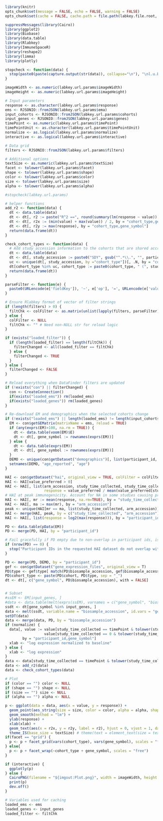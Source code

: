 ```r
library(knitr)
opts_chunk$set(message = FALSE, echo = FALSE, warning = FALSE)
opts_chunk$set(cache = FALSE, cache.path = file.path(labkey.file.root, "cache/GeneExpressionExplorer/", labkey.user.email, ""))
```

```r
suppressMessages(library(Cairo))
library(ggplot2)
library(Biobase)
library(data.table)
library(Rlabkey)
library(ImmuneSpaceR)
library(reshape2)
library(limma)
library(plotly)

stopcheck <- function(data) {
  stop(paste0(paste(capture.output(str(data)), collapse="\n"), "\nl.u.b: ",labkey.url.base, "\nl.u.p: ",labkey.url.path))
}

imageWidth <- as.numeric(labkey.url.params$imageWidth)
imageHeight <- as.numeric(labkey.url.params$imageHeight)

# Input parameters
response <- as.character(labkey.url.params$response)
ems <- RJSONIO::fromJSON(labkey.url.params$ema)
input_cohorts <- RJSONIO::fromJSON(labkey.url.params$cohorts)
input_genes <- RJSONIO::fromJSON(labkey.url.params$genes)
timePoint <- as.numeric(labkey.url.params$timePoint)
timePointUnit <- as.character(labkey.url.params$timePointUnit)
normalize <- as.logical(labkey.url.params$normalize)
interactive <- as.logical(labkey.url.params$interactive)

# Data grid
filters <- RJSONIO::fromJSON(labkey.url.params$filters)

# Additional options
textSize <- as.numeric(labkey.url.params$textSize)
facet <- tolower(labkey.url.params$facet)
shape <- tolower(labkey.url.params$shape)
color <- tolower(labkey.url.params$color)
size <- tolower(labkey.url.params$size)
alpha <- tolower(labkey.url.params$alpha)

#stopcheck(labkey.url.params)

# helper functions
add_r2 <- function(data) {
  dt <- data.table(data)
  dt <- dt[, r2 := paste("R^2 ==", round(summary(lm(response ~ value))[['r.squared']], 3)), by = "cohort_type,gene_symbol"]
  dt <- dt[, r2x := (min(value) + max(value)) / 2, by = "cohort_type,gene_symbol"]
  dt <- dt[, r2y := max(response), by = "cohort_type,gene_symbol"]
  return(data.frame(dt))
}

check_cohort_types <- function(data) {
  # Add study_accession information to the cohorts that are shared accross studies
  dt <- data.table(data)
  dt <- dt[, study_accession := paste0("SDY", gsub("^.*\\.", "", participant_id))]
  uc <- unique(dt[, study_accession, by ="cohort_type"])[, .N, by = "cohort_type"][N >1, cohort_type]
  dt[cohort_type %in% uc, cohort_type := paste0(cohort_type, " (", study_accession, ")")]
  return(data.frame(dt))
}

parseFilter <- function(e) {
  paste0(URLencode(e['fieldKey']), '~', e['op'], '=', URLencode(e['value']))
}

# Ensure Rlabkey format of vector of filter strings
if (length(filters) > 0) {
  filtChk <- colFilter <- as.matrix(unlist(lapply(filters, parseFilter)))
} else {
  colFilter <- NULL
  filtChk <- "" # Need non-NULL str for reload logic
}

if (exists("loaded_filter")) {
  if (length(loaded_filter) == length(filtChk)) {
    filterChanged <- all(loaded_filter == filtChk)
  } else {
    filterChanged <- TRUE
  }
} else {
  filterChanged <- FALSE
}

# Reload everything when DataFinder filters are updated
if (!exists("con") || filterChanged) {
  con <- CreateConnection()
  if(exists("loaded_ems")) rm(loaded_ems)
  if(exists("loaded_genes")) rm(loaded_genes)
}

# Re-download EM and demographics when the selected cohorts change
if (!exists("loaded_ems") || length(loaded_ems) != length(input_cohorts) || !all(loaded_ems %in% ems)) {
  EM <- con$getGEMatrix(matrixName = ems, reload = TRUE)
  if (any(exprs(EM)>100, na.rm = TRUE)) {
    dt <- data.table(voom(EM)$E)
    dt <- dt[, gene_symbol := rownames(exprs(EM))]
  } else {
    dt <- data.table(exprs(EM))
    dt <- dt[, gene_symbol := rownames(exprs(EM))]
  }
  DEMO <- unique(con$getDataset("demographics")[, list(participant_id, age_reported, gender, race)])
  setnames(DEMO, "age_reported", "age")
}

HAI <- con$getDataset("hai", original_view = TRUE, colFilter = colFilter, reload = TRUE)
HAI <- HAI[value_preferred > 0]
HAI <- HAI[, list(arm_accession, study_time_collected, study_time_collected_unit,
                  response = value_preferred / mean(value_preferred[study_time_collected <= 0])), by = "virus,participant_id"]
# HAI at peak immunogenicity. Account for NA in some studies causing proj lvl merge failure.
HAI <- HAI[, mr := mean(response, na.rm=TRUE), by = "study_time_collected"]
HAI <- HAI[, ma := max(mr), by = "arm_accession"]
peak <- unique(HAI[mr == ma, list(study_time_collected, arm_accession)])
HAI <- merge(HAI, peak, by = c("study_time_collected", "arm_accession"))
HAI <- HAI[, list(response = log2(max(response))), by = "participant_id"]

PD <- data.table(pData(EM))
PD <- merge(PD, HAI, by = "participant_id")

# Fail gracefully if PD empty due to non-overlap in participant ids, issue num 21
if (nrow(PD) == 0) {
  stop("Participant IDs in the requested HAI dataset do not overlap with those in the requested pheno data. Please select a different cohort or timepoint and try again.")
}

PD <- merge(PD, DEMO, by = "participant_id")
gef <- con$getDataset("gene_expression_files", original_view = T)
PD$type <- gef$type[ match(PD$biosample_accession, gef$biosample_accession)]
PD$cohort_type <- paste(PD$cohort, PD$type, sep = "_")
dt <- dt[, c("gene_symbol", PD$biosample_accession), with = FALSE]


# Subset
#ssEM <- EM[input_genes, ]
#data <- data.table(melt(exprs(ssEM), varnames = c("gene_symbol", "biosample_accession")))
ssdt <- dt[gene_symbol %in% input_genes, ]
data <- melt(ssdt, variable.name = "biosample_accession", id.vars = "gene_symbol")
setDT(data)
data <- merge(data, PD, by = "biosample_accession")
if (normalize) {
  data[, value := value[study_time_collected == timePoint & tolower(study_time_collected_unit) == timePointUnit]  -
                  value[study_time_collected == 0 & tolower(study_time_collected_unit) == timePointUnit],
        by = "participant_id,gene_symbol"]
  xlab <- "log expression normalized to baseline"
} else {
  xlab <- "log expression"
}
data <- data[study_time_collected == timePoint & tolower(study_time_collected_unit) == timePointUnit]
data <- add_r2(data)
data <- check_cohort_types(data)

# Plot
if (color == "") color <- NULL
if (shape == "") shape <- NULL
if (size == "") size <- NULL
if (alpha == "") alpha <- NULL
```

<div align = 'center'>
```r
p <- ggplot(data = data, aes(x = value, y = response)) +
  geom_point(aes_string(size = size, color = color, alpha = alpha, shape = shape)) +
  geom_smooth(method = "lm") +
  ylab(response) +
  xlab(xlab) +
  geom_text(aes(x = r2x, y = r2y, label = r2), hjust = 0, vjust = 1, data = data, parse = TRUE) +
  theme_IS(base_size = textSize) # theme(text = element_text(size = textSize))
if(facet == "grid") {
  p <- p + facet_grid(vars(cohort_type), vars(gene_symbol), scales = "free")
} else{
  p <- p + facet_wrap(~cohort_type + gene_symbol, scales = "free")
}

if (interactive) {
  ggplotly(p)
} else {
  CairoPNG(filename = "${imgout:Plot.png}", width = imageWidth, height = imageHeight)
  print(p)
  dev.off()
}

# Variables used for caching
loaded_ems <- ems
loaded_genes <- input_genes
loaded_filter <- filtChk
```
</div>
